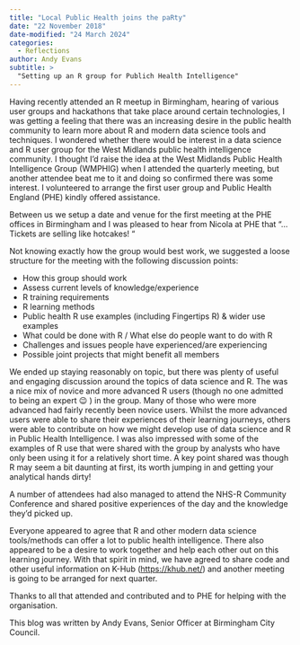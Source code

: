 ```yaml
---
title: "Local Public Health joins the paRty"
date: "22 November 2018"
date-modified: "24 March 2024"
categories:
  - Reflections
author: Andy Evans
subtitle: >
  "Setting up an R group for Publich Health Intelligence"
---
```


Having recently attended an R meetup in Birmingham, hearing of various user groups and hackathons that take place around certain technologies, I was getting a feeling that there was an increasing desire in the public health community to learn more about R and modern data science tools and techniques. I wondered whether there would be interest in a data science and R user group for the West Midlands public health intelligence community. I thought I’d raise the idea at the West Midlands Public Health Intelligence Group (WMPHIG) when I attended the quarterly meeting, but another attendee beat me to it and doing so confirmed there was some interest. I volunteered to arrange the first user group and Public Health England (PHE) kindly offered assistance.

Between us we setup a date and venue for the first meeting at the PHE offices in Birmingham and I was pleased to hear from Nicola at PHE that “…Tickets are selling like hotcakes! “

Not knowing exactly how the group would best work, we suggested a loose structure for the meeting with the following discussion points:

- How this group should work  
- Assess current levels of knowledge/experience  
- R training requirements  
- R learning methods  
- Public health R use examples (including Fingertips R) & wider use examples  
- What could be done with R / What else do people want to do with R  
- Challenges and issues people have experienced/are experiencing  
- Possible joint projects that might benefit all members  

We ended up staying reasonably on topic, but there was plenty of useful and engaging discussion around the topics of data science and R. The was a nice mix of novice and more advanced R users (though no one admitted to being an expert 😉 ) in the group.  Many of those who were more advanced had fairly recently been novice users. Whilst the more advanced users were able to share their experiences of their learning journeys, others were able to contribute on how we might develop use of data science and R in Public Health Intelligence. I was also impressed with some of the examples of R use that were shared with the group by analysts who have only been using it for a relatively short time. A key point shared was though R may seem a bit daunting at first, its worth jumping in and getting your analytical hands dirty!

A number of attendees had also managed to attend the NHS-R Community Conference and shared positive experiences of the day and the knowledge they’d picked up.

Everyone appeared to agree that R and other modern data science tools/methods can offer a lot to public health intelligence.  There also appeared to be a desire to work together and help each other out on this learning journey. With that spirit in mind, we have agreed to share code and other useful information on K-Hub ([https://khub.net/](https://khub.net/)) and another meeting is going to be arranged for next quarter.

Thanks to all that attended and contributed and to PHE for helping with the organisation.

This blog was written by Andy Evans, Senior Officer at Birmingham City Council.